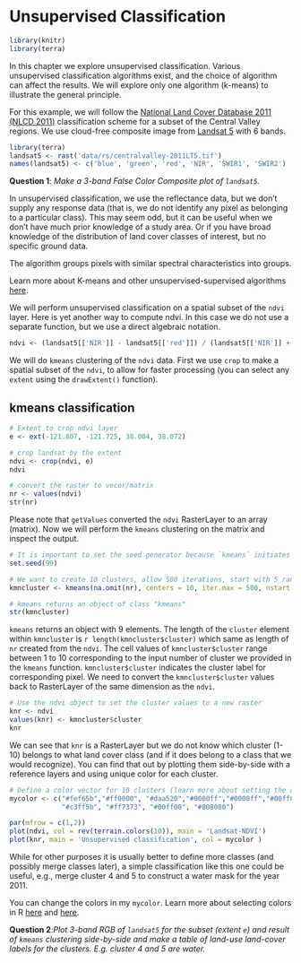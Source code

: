 # Unsupervised Classification

```r
library(knitr)
library(terra)
```

In this chapter we explore unsupervised classification. Various unsupervised classification algorithms exist, and the choice of algorithm can affect the results. We will explore only one algorithm (k-means) to illustrate the general principle.

For this example, we will follow the [National Land Cover Database 2011 (NLCD 2011)](https://www.mrlc.gov/nlcd2011.php) classification scheme for a subset of the Central Valley regions. We use cloud-free composite image from [Landsat 5](https://landsat.gsfc.nasa.gov/landsat-5/) with 6 bands.


```r
library(terra)
landsat5 <- rast('data/rs/centralvalley-2011LT5.tif')
names(landsat5) <- c('blue', 'green', 'red', 'NIR', 'SWIR1', 'SWIR2')
```

__Question 1__: *Make a 3-band False Color Composite plot of `landsat5`.*


In unsupervised classification, we use the reflectance data, but we don't supply any response data (that is, we do not identify any pixel as belonging to a particular class). This may seem odd, but it can be useful when we don't have much prior knowledge of a study area. Or if you have broad knowledge of the distribution of land cover classes of interest, but no specific ground data. 

The algorithm groups pixels with similar spectral characteristics into groups. 

Learn more about K-means and other unsupervised-supervised algorithms [here](http://nptel.ac.in/courses/105108077/module5/lecture19.pdf).

We will perform unsupervised classification on a spatial subset of the `ndvi` layer. Here is yet another way to compute ndvi. In this case we do not use a separate function, but we use a direct algebraic notation.

```r
ndvi <- (landsat5[['NIR']] - landsat5[['red']]) / (landsat5[['NIR']] + landsat5[['red']])
```

We will do `kmeans` clustering of the `ndvi` data. First we use `crop` to make a spatial subset of the `ndvi`, to allow for faster processing (you can select any `extent` using the `drawExtent()` function).  

## kmeans classification
```r
# Extent to crop ndvi layer
e <- ext(-121.807, -121.725, 38.004, 38.072)

# crop landsat by the extent
ndvi <- crop(ndvi, e)
ndvi

# convert the raster to vecor/matrix
nr <- values(ndvi)
str(nr)
```

Please note that `getValues` converted the `ndvi` RasterLayer to an array (matrix). Now we will perform the `kmeans` clustering on the matrix and inspect the output. 

```r
# It is important to set the seed generator because `kmeans` initiates the centers in random locations
set.seed(99)

# We want to create 10 clusters, allow 500 iterations, start with 5 random sets using "Lloyd" method
kmncluster <- kmeans(na.omit(nr), centers = 10, iter.max = 500, nstart = 5, algorithm="Lloyd")

# kmeans returns an object of class "kmeans"
str(kmncluster)
```

`kmeans` returns an object with 9 elements. The length of the `cluster` element within `kmncluster` is `r length(kmncluster$cluster)` which same as length of `nr` created from the `ndvi`. The cell values of `kmncluster$cluster` range between 1 to 10 corresponding to the input number of cluster we provided in the `kmeans` function. `kmncluster$cluster` indicates the cluster label for corresponding pixel. We need to convert the `kmncluster$cluster` values back to RasterLayer of the same dimension as the `ndvi`.

```r
# Use the ndvi object to set the cluster values to a new raster
knr <- ndvi
values(knr) <- kmncluster$cluster
knr
```

We can see that `knr` is a RasterLayer but we do not know which cluster (1-10) belongs to what land cover class (and if it does belong to a class that we would recognize). You can find that out by plotting them side-by-side with a reference layers and using unique color for each cluster.

```r

# Define a color vector for 10 clusters (learn more about setting the color later)
mycolor <- c("#fef65b","#ff0000", "#daa520","#0000ff","#0000ff","#00ff00","#cbbeb5",
             "#c3ff5b", "#ff7373", "#00ff00", "#808080")

par(mfrow = c(1,2))
plot(ndvi, col = rev(terrain.colors(10)), main = 'Landsat-NDVI')
plot(knr, main = 'Unsupervised classification', col = mycolor )
```

While for other purposes it is usually better to define more classes (and possibly merge classes later), a simple classification like this one could be useful, e.g., merge cluster 4 and 5 to construct a water mask for the year 2011.

You can change the colors in my `mycolor`. Learn more about selecting colors in R [here](http://www.melissaclarkson.com/resources/R_guides/documents/colors_Ver2.pdf) and [here](https://www.nceas.ucsb.edu/~frazier/RSpatialGuides/colorPaletteCheatsheet.pdf).

__Question 2__:*Plot 3-band RGB of `landsat5` for the subset (extent `e`) and result of `kmeans` clustering side-by-side and make a table of land-use land-cover labels for the clusters. E.g. cluster 4 and 5 are water.* 

